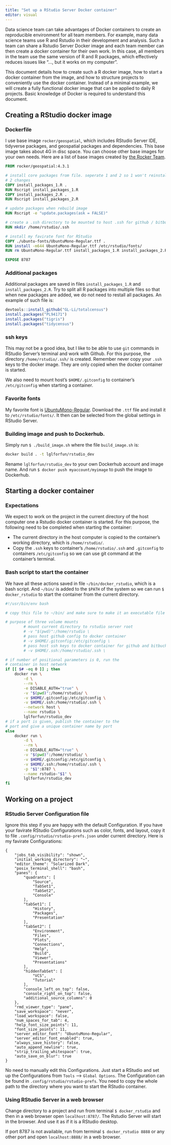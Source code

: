 ```yaml
---
title: "Set up a RStudio Server Docker container"
editor: visual
---
```


Data science team can take advantages of Docker containers to create an reproducible environment for all team members. For example, many data science teams use R and Rstudio in their development and analysis. Such a team can share a Rstudio Server Docker image and each team member can then create a docker container for their own work. In this case, all members in the team use the same version of R and R packages, which effectively reduces issues like "..., but it works on my computer".

This document details how to create such a R docker image, how to start a docker container from the image, and how to structure projects to conveniently use the docker container. Instead of a minimal example, we will create a fully functional docker image that can be applied to daily R projects. Basic knowledge of Docker is required to understand this document.

## Creating a RStudio docker image

### Dockerfile

I use base image `rocker/geospatial`, which includes RStudio Server IDE, tidyverse packages, and geospatial packages and dependencies. This base image takes about 4G in disc space. You can choose other base images for your own needs. Here are a list of base images created by [the Rocker Team](https://hub.docker.com/u/rocker).

``` dockerfile
FROM rocker/geospatial:4.3.1

# install core packages from file. seperate 1 and 2 so 1 won't reinstall if
# 2 changes
COPY install_packages_1.R .
RUN Rscript install_packages_1.R
COPY install_packages_2.R .
RUN Rscript install_packages_2.R

# update packages when rebuild image
RUN Rscript -e "update.packages(ask = FALSE)"

# create a .ssh directory to be mounted to host .ssh for github / bitbucket
RUN mkdir /home/rstudio/.ssh

# install my favirate font for RStudio
COPY ./ubuntu-fonts/UbuntuMono-Regular.ttf .
RUN install -m644 UbuntuMono-Regular.ttf /etc/rstudio/fonts/
RUN rm UbuntuMono-Regular.ttf install_packages_1.R install_packages_2.R

EXPOSE 8787
```

### Additional packages

Additional packages are saved in files `install_packages_1.R` and `install_packages_2.R`. Try to split all R packages into multiple files so that when new packages are added, we do not need to restall all packages. An example of such file is:

``` r
devtools::install_github("GL-Li/totalcensus")
install.packages("PL94171")
install.packages("tigris")
install.packages("tidycensus")
```

### ssh keys

This may not be a good idea, but I like to be able to use `git` commands in RStudio Server's terminal and work with Github. For this purpose, the directory `/home/rstudio/.ssh/` is created. Remember never copy your `.ssh` keys to the docker image. They are only copied when the docker container is started.

We also need to mount host's `$HOME/.gitconfig` to container's `/etc/gitconfig` when starting a container.

### Favorite fonts

My favorite font is [UbuntuMono-Regular](https://fonts.google.com/specimen/Ubuntu+Mono). Download the `.ttf` file and install it to `/etc/rstudio/fonts/`. It then can be selected from the global settings in RStudio Server.

### Building image and push to Dockerhub.

Simply run `$ ./build_image.sh` where the file `build_image.sh` is:

``` sh
docker build . -t lglforfun/rstudio_dev
```

Rename `lglforfun/rstudio_dev` to your own Dockerhub account and image name. And run `$ docker push myaccount/myimage` to push the image to Dockerhub.

## Starting a docker container

### Expectations

We expect to work on the project in the current directory of the host computer one a Rstudio docker container is started. For this purpose, the following need to be completed when starting the container:

-   The current directory in the host computer is copied to the container's working directory, which is `/home/rstudio/`.
-   Copy the `.ssh` keys to container's `/home/rstudio/.ssh` and `.gitconfig` to containers `/etc/gitconfig` so we can use git command at the container's terminal.

### Bash script to start the container

We have all these actions saved in file `~/bin/docker_rstudio`, which is a bash script. And `~/bin/` is added to the `$PATH` of the system so we can run `$ docker_rstudio` to start the container from the current directory.

``` bash
#!/usr/bin/env bash

# copy this file to ~/bin/ and make sure to make it an executable file

# purpose of three volume mounts
        # mount current directory to rstudio server root
        # -v "$(pwd)":/home/rstudio \
        # pass host github config to docker container
        # -v $HOME/.gitconfig:/etc/gitconfig \
        # pass host ssh keys to docker container for github and bitbucket
        # -v $HOME/.ssh:/home/rstudio/.ssh \

# if number of positional parameters is 0, run the
# container in host network
if [[ $# -eq 0 ]] ; then
    docker run \
        -d \
        --rm \
        -e DISABLE_AUTH="true" \
        -v "$(pwd)":/home/rstudio/ \
        -v $HOME/.gitconfig:/etc/gitconfig \
        -v $HOME/.ssh:/home/rstudio/.ssh \
        --network host \
        --name rstudio \
        lglforfun/rstudio_dev
# if a port is given, publish the container to the
# port and give a unique container name by port
else
    docker run \
        -d \
        --rm \
        -e DISABLE_AUTH="true" \
        -v "$(pwd)":/home/rstudio/ \
        -v $HOME/.gitconfig:/etc/gitconfig \
        -v $HOME/.ssh:/home/rstudio/.ssh \
        -p "$1":8787 \
        --name rstudio-"$1" \
        lglforfun/rstudio_dev
fi
```

## Working on a project

### RStudio Server Configuration file

Ignore this step if you are happy with the default Configuration. If you have your favirate RStudio Configurations such as color, fonts, and layout, copy it to file `.config/rstudio/rstudio-prefs.json` under current directory. Here is my favirate Configurations:

``` text
{
    "jobs_tab_visibility": "shown",
    "initial_working_directory": "~",
    "editor_theme": "Solarized Dark",
    "posix_terminal_shell": "bash",
    "panes": {
        "quadrants": [
            "Source",
            "TabSet1",
            "TabSet2",
            "Console"
        ],
        "tabSet1": [
            "History",
            "Packages",
            "Presentation"
        ],
        "tabSet2": [
            "Environment",
            "Files",
            "Plots",
            "Connections",
            "Help",
            "Build",
            "Viewer",
            "Presentations"
        ],
        "hiddenTabSet": [
            "VCS",
            "Tutorial"
        ],
        "console_left_on_top": false,
        "console_right_on_top": false,
        "additional_source_columns": 0
    },
    "rmd_viewer_type": "pane",
    "save_workspace": "never",
    "load_workspace": false,
    "num_spaces_for_tab": 4,
    "help_font_size_points": 11,
    "font_size_points": 11,
    "server_editor_font": "UbuntuMono-Regular",
    "server_editor_font_enabled": true,
    "always_save_history": false,
    "auto_append_newline": true,
    "strip_trailing_whitespace": true,
    "auto_save_on_blur": true
}
```

No need to manually edit this Configurations. Just start a RStudio and set up the Configurations from `Tools` --\> `Global Options`. The Configuration can be found in `.config/rstudio/rstudio-prefs`. You need to copy the whole path to the directory where you want to start the RStudio container.

### Using RStudio Server in a web browser

Change directory to a project and run from terminal `$ docker_rstudio` and then in a web browser open `localhost:8787/`. The Rstudio Server will start in the browser. And use it as if it is a RStudio desktop.

If port 8787 is not available, run from terminal `$ docker_rstudio 8888` or any other port and open `localhost:8888/` in a web browser.
